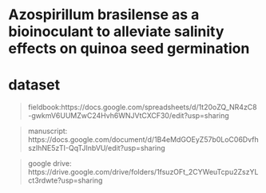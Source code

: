 # Azospirillum brasilense as a bioinoculant to alleviate salinity effects on quinoa seed germination

# dataset

> fieldbook:https://docs.google.com/spreadsheets/d/1t20oZQ_NR4zC8-gwkmV6UUMZwC24Hvh6WNJVtCXCF30/edit?usp=sharing

> manuscript: https://docs.google.com/document/d/1B4eMdGOEyZ57b0LoC06DvfhszIhNE5zTI-QqTJInbVU/edit?usp=sharing

> google drive: https://drive.google.com/drive/folders/1fsuzOFt_2CYWeuTcpu2ZszYLct3rdwte?usp=sharing

